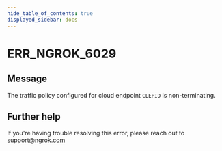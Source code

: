 ```yaml
---
hide_table_of_contents: true
displayed_sidebar: docs
---
```



# ERR_NGROK_6029

## Message

The traffic policy configured for cloud endpoint `CLEPID` is non-terminating.

<ErrorDetails error="err_ngrok_6029" />

## Further help

If you're having trouble resolving this error, please reach out to [support@ngrok.com](mailto:support@ngrok.com?subject=Help%20with%20ERR_NGROK_6029)
